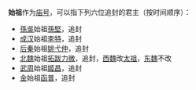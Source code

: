 '''始祖'''作为[[庙号|庙号]]，可以指下列六位追封的君主（按时间顺序）：
* [[孫吳|孫吳]]始祖[[孫堅|孫堅]]，追封
* [[成汉|成汉]]始祖[[李特|李特]]，追封
* [[后秦|后秦]]始祖[[姚弋仲|姚弋仲]]，追封
* [[北魏|北魏]]始祖[[拓跋力微|拓跋力微]]，追封，[[西魏|西魏]]改[[太祖|太祖]]，[[东魏|东魏]]不改
* [[武周|武周]]始祖[[周文王|姬昌]]，追封
* [[金朝|金]]始祖[[函普|函普]]，追封
{{disambig|cat=庙号消歧义}}